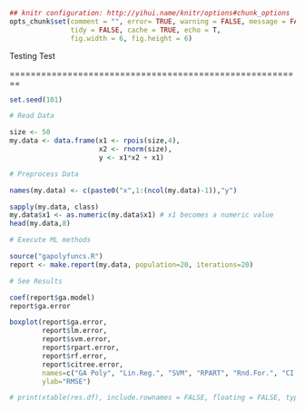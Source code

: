 ```r
## knitr configuration: http://yihui.name/knitr/options#chunk_options
opts_chunk$set(comment = "", error= TRUE, warning = FALSE, message = FALSE,
               tidy = FALSE, cache = TRUE, echo = T,
               fig.width = 6, fig.height = 6)
```
Testing Test

========================================================

```r
set.seed(101)

# Read Data

size <- 50
my.data <- data.frame(x1 <- rpois(size,4),
                      x2 <- rnorm(size),
                      y <- x1*x2 + x1)

# Preprocess Data

names(my.data) <- c(paste0("x",1:(ncol(my.data)-1)),"y")

sapply(my.data, class)
my.data$x1 <- as.numeric(my.data$x1) # x1 becomes a numeric value
head(my.data,8)

# Execute ML methods

source("gapolyfuncs.R")
report <- make.report(my.data, population=20, iterations=20)

# See Results

coef(report$ga.model)
report$ga.error

boxplot(report$ga.error, 
        report$lm.error,
        report$svm.error,
        report$rpart.error,
        report$rf.error,
        report$citree.error,
        names=c("GA Poly", "Lin.Reg.", "SVM", "RPART", "Rnd.For.", "CI Tree"),
        ylab="RMSE")

# print(xtable(res.df), include.rownames = FALSE, floating = FALSE, type = "latex")
```
